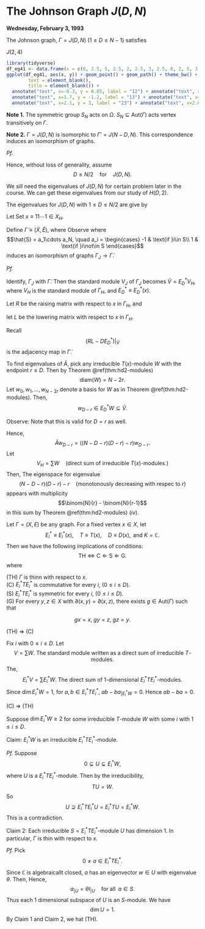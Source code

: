 # The Johnson Graph $J(D,N)$ {#lec7}
**Wednesday, February 3, 1993**

:::{.definition}
The Johnson graph, $\Gamma = J(D,N)$ $(1\leq D\leq N-1)$ satisfies
\begin{align}
X & = \{S\mid S\subset \Omega, \; |S| = D\} \quad\text{where }\; \Omega = \{1, 2, \ldots, N\}\\
E & = \{ST\mid S, T\in X, \quad |S\cap T| = D-1\}.
\end{align}
:::

:::{.example}
$J(2,4)$
```r
library(tidyverse)
df_eg41 <- data.frame(x = c(0, 2.5, 5, 2.5, 2, 2.5, 3, 2.5, 0, 2, 5, 3, 0), y = c(0, -3, 0, 3, -1, -3, 1, 3, 0, -1, 0, 1, 0))
ggplot(df_eg41, aes(x, y)) + geom_point() + geom_path() + theme_bw() + theme(panel.border = element_blank(),line = element_blank(),
        text = element_blank(),
        title = element_blank()) +
  annotate("text", x=-0.3, y = 0.05, label = "12") + annotate("text", x=2.1, y = -3, label = "14") +
  annotate("text", x=1.7, y = -1.2, label = "13") + annotate("text", x=5.3, y = 0, label = "34") +
  annotate("text", x=2.1, y = 3, label = "23") + annotate("text", x=2.6, y = 1.2, label = "24") 
```
:::



**Note 1.** 
The symmetric group $S_N$ acts on $\Omega$. $S_N \subseteq \mathrm{Aut}(\Gamma)$ acts vertex transitively on $\Gamma$.

**Note 2.**
$\Gamma = J(D,N)$ is isomorphic to $\Gamma' = J(N-D,N)$.
\begin{align}
\Gamma = (X, E) & \qquad \longrightarrow & \Gamma' = (X', E')\\
X\ni S & \qquad \longmapsto & \bar{S} = \Omega\setminus S \in X'
\end{align}
This correspondence induces an isomorphism of graphs.

_Pf._
\begin{align}
ST\in E & \Leftrightarrow  |S\cap T| = D-1\\
  & \Leftrightarrow  |\Omega - (S\cup T)| = N-D-1\\
  & \Leftrightarrow  |\bar{S} \cap \bar{T}| = N-D-1\\
  & \Leftrightarrow  \bar{S}\bar{T} \in E'
\end{align}

Hence, without loss of generality, assume
$$D\leq N/2 \quad \text{for} \quad J(D,N).$$

We sill need the eigenvalues of $J(D,N)$ for certain problem later in the course. We can get these eigenvalues from our study of $H(D,2)$.

:::{.lemma}
The eigenvalues for $J(D,N)$ with $1\leq D \leq N/2$ are give by
\begin{align}
\theta_i & = (N-D-i)(D-i) - i \quad (0\leq i\leq D),\\
m_i & = \binom{N}{i} - \binom{N}{i-1}.
\end{align}
:::

:::{.proof}
Let 
\begin{align}
\Gamma_J & \equiv J(D,N) = (X_J, E_J)\\
\Gamma_H & \equiv H(N,2) = (X_H, E_H).
\end{align}
Set $x \equiv 11\cdots 1 \in X_H$. 

Define $\tilde{\Gamma} \equiv (\tilde{X}, \tilde{E})$, where
\begin{align}
\tilde{X} & = \{y\in X_H \mid \partial_H(x,y) = D\} \quad \partial_H:\text{distance in }\Gamma_H\\
\tilde{E} & = \{yz\in X_H \mid \partial_H(y,z) = 2\}.
\end{align}
Observe
\begin{align}
X_J & \quad \to & \tilde{X}\\
S & \quad \mapsto & \hat{S},
\end{align}
where 
$$\hat{S} = a_1\cdots a_N, \quad a_i = \begin{cases} -1 & \text{if }i\in S\\ 1 & \text{if }i\not\in S \end{cases}$$
induces an isomorphism of graphs $\Gamma_J \to \tilde{\Gamma}$.

_Pf._
\begin{align}
ST \in E_J &\Leftrightarrow |S\cap T| = D-1\\
& \Leftrightarrow \partial_H(\hat{S}, \hat{T}) = 2\\
& \Leftrightarrow (\hat{S}, \hat{T})\in \tilde{E}.
\end{align}

Identify, $\Gamma_J$ with $\tilde{\Gamma}$. Then the standard module $V_J$ of $\Gamma_J$ becomes $\tilde{V} = E^*_DV_H$, where $V_H$ is the standard module of $\Gamma_H$, and $E^*_D \equiv E^*_D(x)$.

Let $R$ be the raising matrix with respect to $x$ in $\Gamma_H$, and 

let $L$ be the lowering matrix with respect to $x$ in $\Gamma_H$.

Recall
$$(RL - DE^*_D) |_{\tilde{V}}$$
is the adjacency map in $\tilde{\Gamma}$.

To find eigenvalues of $\tilde{A}$, pick any irreducible $T(x)$-module $W$ with the endpoint $r\leq D$. Then by Theorem \@ref(thm:hd2-modules) 
$$\text{diam}(W) = N-2r.$$
Let $w_0, w_1, \ldots, w_{N-2r}$ denote a basis for $W$ as in Theorem \@ref(thm:hd2-modules). Then,
$$w_{D-r} \in E^*_DW \subseteq \tilde{V}.$$

Observe: 
\begin{align}
\tilde{A}w_{D-r} & = RLw_{D-r} - DE_D^*w_{D-r}\\
& = R(N-2r-D+r+1)w_{D-r-1} - Dw_{D-r}\\
& = ((N-D-r+1)(D-r) - D)w_{D-r}.
\end{align}
Note that this is valid for $D = r$ as well.

Hence,
$$\tilde{A}w_{D-r}  = ((N-D-r)(D-r)-r)w_{D-r}.$$
Let 
$$V_H = \sum W \quad (\text{direct sum of irreducible }T(x)\text{-modules}.)$$
Then,
\begin{align}
V_J & = E_D^*V_H\\
& = \sum_{W:r(W)\leq D} E_D^*W\\
& = \text{a direct sum of 1 dimensional eigenspaces for }\tilde{A}.
\end{align}
The eigenspace for eigenvalue
$$(N-D-r)(D-r)-r \quad (\text{monotonously decreasing with respec to }r)$$
appears with multiplicity
$$\binom{N}{r} - \binom{N}{r-1}$$
in this sum by Theorem \@ref(thm:hd2-modules) $(iv)$.
:::

:::{.theorem #thin-condition}
Let $\Gamma = (X, E)$ be any graph. For a fixed vertex $x\in X$, let
$$E_i^*\equiv E_i^*(x), \quad T\equiv T(x), \quad D \equiv D(x), \text{ and } K = \mathbb{C}.$$
Then we have the following implications of conditions:
$$\text{TH} \Leftrightarrow \text{C} \Leftarrow \text{S} \Leftarrow \text{G}.$$
where

| (TH) $\Gamma$ is thinn with respect to $x$.

| (C) $E^*_iTE^*_i$ is commutative for every $i$,  $(0\leq i \leq D)$.

| (S) $E^*_iTE^*_i$ is symmetric for every $i$,  $(0\leq i \leq D)$.

| (G) For every $y, z\in X$ with $\partial(x,y) = \partial(x,z)$, there exists $g\in \mathrm{Aut}(\Gamma)$ such that
$$gx = x, \; gy = z, \; gz = y.$$
:::

:::{.proof}
| (TH) $\Rightarrow$ (C)
Fix $i$ with $0\leq i\leq D$. Let 
$$V = \sum W. \; \text{The standard module written as a direct sum of irreducible $T$-modules}.$$
The, 
$$E_i^*V = \sum E_i^*W. \; \text{The direct sum of 1-dimensional $E_i^*TE_i^*$-modules}.$$
Since $\dim E_i^*W = 1$, for $a, b\in E_i^*TE_i^*$, ${ab - ba}_{| E_i^*W} = 0$. Hence $ab - ba = 0$.

| (C) $\Rightarrow$ (TH)
Suppose $\dim E_i^*W \geq 2$ for some irreducible $T$-module $W$ with some $i$ with $1\leq i\leq D$.

Claim: $E_i^*W$ is an irreducible $E_i^*TE_i^*$-module.

_Pf._ 
Suppose 
$$0 \subsetneq U \subsetneq E_i^*W,$$
where $U$ is a $E_i^*TE_i^*$-module. Then by the irreducibility,
$$TU = W.$$
So 
$$U \supseteq E_i^*TE_i^*U = E_i^*TU = E^*_iW.$$
This is a contradiction.

Claim 2: Each irreducible $S = E_i^*TE_i^*$-module $U$ has dimension $1$. In particular, $\Gamma$ is thin with respect to $x$.

_Pf._
Pick
$$0\neq a \in E_i^*TE_i^*.$$
Since $\mathbb{C}$ is algebraicallt closed, $a$ has an eigenvector $w\in U$ with eigenvalue $\theta$. Then,
\begin{align}
(a- \theta I)U & = (a-\theta I)Sw\\
& = S(a-\theta I)w\\
& = 0.
\end{align}
Hence, 
$$a_{|U} = \theta I_{|U} \quad \text{for all }\; a\in S.$$
Thus each $1$ dimensional subspace of $U$ is an $S$-module. We have
$$\dim U = 1.$$
By Claim 1 and Claim 2, we hat (TH).
:::

